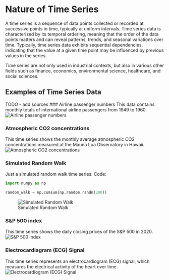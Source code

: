 # Nature of Time Series {#sec-act3}

A time series is a sequence of data points collected or recorded at successive points in time, typically at uniform intervals.
Time series data is characterized by its temporal ordering, meaning that the order of the data points matters and can reveal patterns, trends, and seasonal variations over time.
Typically, time series data exhibits sequential dependencies, indicating that the value at a given time point may be influenced by previous values in the series.

Time series are not only used in industrial contexts, but also in various other fields such as finance, economics, environmental science, healthcare, and social sciences.

## Examples of Time Series Data
TODO - add sources
### Airline passenger numbers
This data contains monthly totals of international airline passengers from 1949 to 1960.
![Airline passenger numbers](./data/_assets_act3/airline_passengers.png)

### Atmospheric CO2 concentrations
This time series shows the monthly average atmospheric CO2 concentrations measured at the Mauna Loa Observatory in Hawaii.
![Atmospheric CO2 concentrations](./data/_assets_act3/co2_concentrations.png)

### Simulated Random Walk
Just a simulated random walk time series.
Code:
```python
import numpy as np

random_walk = np.cumsum(np.random.randn(200))
```

![Simulated Random Walk](./data/_assets_act3/random_walk.png)

### S&P 500 index
This time series shows the daily closing prices of the S&P 500 in 2020.
![S&P 500 index](./data/_assets_act3/sandp_500_close_2020.png)

### Electrocardiagram (ECG) Signal
This time series represents an electrocardiogram (ECG) signal, which measures the electrical activity of the heart over time.
![Electrocardiogram (ECG) Signal](./data/_assets_act3/electrocardiogram.png)
